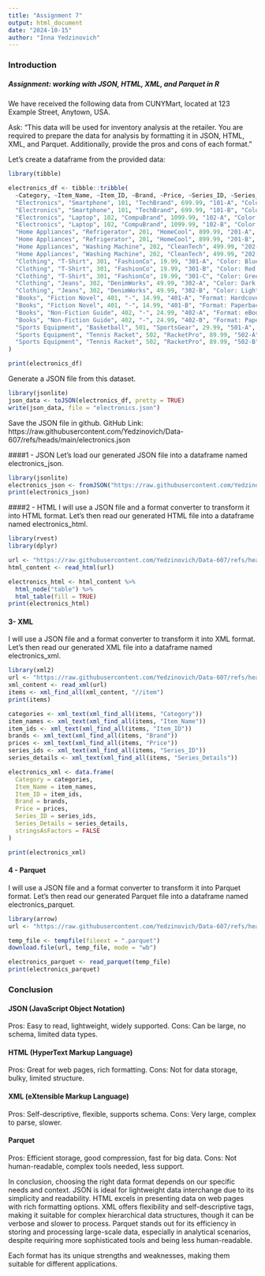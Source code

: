```yaml
---
title: "Assignment 7"
output: html_document
date: "2024-10-15"
author: "Inna Yedzinovich"
---
```


### Introduction
##### Assignment: working with JSON, HTML, XML, and Parquet in R 

We have received the following data from CUNYMart, located at 123 Example Street,
Anytown, USA.

Ask: "This data will be used for inventory analysis at the retailer. You are required to prepare the data
for analysis by formatting it in JSON, HTML, XML, and Parquet. Additionally, provide the pros
and cons of each format."

Let’s create a dataframe from the provided data:

```r
library(tibble)

electronics_df <- tibble::tribble(
  ~Category, ~Item_Name, ~Item_ID, ~Brand, ~Price, ~Series_ID, ~Series_Details,
  "Electronics", "Smartphone", 101, "TechBrand", 699.99, "101-A", "Color: Black, Storage: 64GB",
  "Electronics", "Smartphone", 101, "TechBrand", 699.99, "101-B", "Color: White, Storage: 128GB",
  "Electronics", "Laptop", 102, "CompuBrand", 1099.99, "102-A", "Color: Silver, Storage: 256GB",
  "Electronics", "Laptop", 102, "CompuBrand", 1099.99, "102-B", "Color: Space Gray, Storage: 512GB",
  "Home Appliances", "Refrigerator", 201, "HomeCool", 899.99, "201-A", "Color: Stainless Steel, Capacity: 20 cu ft",
  "Home Appliances", "Refrigerator", 201, "HomeCool", 899.99, "201-B", "Color: White, Capacity: 18 cu ft",
  "Home Appliances", "Washing Machine", 202, "CleanTech", 499.99, "202-A", "Type: Front Load, Capacity: 4.5 cu ft",
  "Home Appliances", "Washing Machine", 202, "CleanTech", 499.99, "202-B", "Type: Top Load, Capacity: 5.0 cu ft",
  "Clothing", "T-Shirt", 301, "FashionCo", 19.99, "301-A", "Color: Blue, Size: S",
  "Clothing", "T-Shirt", 301, "FashionCo", 19.99, "301-B", "Color: Red, Size: M",
  "Clothing", "T-Shirt", 301, "FashionCo", 19.99, "301-C", "Color: Green, Size: L",
  "Clothing", "Jeans", 302, "DenimWorks", 49.99, "302-A", "Color: Dark Blue, Size: 32",
  "Clothing", "Jeans", 302, "DenimWorks", 49.99, "302-B", "Color: Light Blue, Size: 34",
  "Books", "Fiction Novel", 401, "-", 14.99, "401-A", "Format: Hardcover, Language: English",
  "Books", "Fiction Novel", 401, "-", 14.99, "401-B", "Format: Paperback, Language: Spanish",
  "Books", "Non-Fiction Guide", 402, "-", 24.99, "402-A", "Format: eBook, Language: English",
  "Books", "Non-Fiction Guide", 402, "-", 24.99, "402-B", "Format: Paperback, Language: French",
  "Sports Equipment", "Basketball", 501, "SportsGear", 29.99, "501-A", "Size: Size 7, Color: Orange",
  "Sports Equipment", "Tennis Racket", 502, "RacketPro", 89.99, "502-A", "Material: Graphite, Color: Black",
  "Sports Equipment", "Tennis Racket", 502, "RacketPro", 89.99, "502-B", "Material: Aluminum, Color: Silver"
)

print(electronics_df)
```

Generate a JSON file from this dataset.

```r
library(jsonlite)
json_data <- toJSON(electronics_df, pretty = TRUE)
write(json_data, file = "electronics.json")
```

Save the JSON file in github. 
GitHub Link: https://raw.githubusercontent.com/Yedzinovich/Data-607/refs/heads/main/electronics.json

####1 - JSON
Let’s load our generated JSON file into a dataframe named electronics_json.

```r
library(jsonlite)
electronics_json <- fromJSON("https://raw.githubusercontent.com/Yedzinovich/Data-607/refs/heads/main/electronics.json")
print(electronics_json)
```

####2 - HTML
I will use a JSON file and a format converter to transform it into HTML format. Let’s then read our generated HTML file into a dataframe named electronics_html. 

```r
library(rvest)
library(dplyr)

url <- "https://raw.githubusercontent.com/Yedzinovich/Data-607/refs/heads/main/electronics_html.html"
html_content <- read_html(url)

electronics_html <- html_content %>%
  html_node("table") %>%
  html_table(fill = TRUE)
print(electronics_html)
```

#### 3- XML
I will use a JSON file and a format converter to transform it into XML format. Let’s then read our generated XML file into a dataframe named electronics_xml. 

```r
library(xml2)
url <- "https://raw.githubusercontent.com/Yedzinovich/Data-607/refs/heads/main/electronics_xml.xml"
xml_content <- read_xml(url)
items <- xml_find_all(xml_content, "//item")
print(items)

categories <- xml_text(xml_find_all(items, "Category"))
item_names <- xml_text(xml_find_all(items, "Item_Name"))
item_ids <- xml_text(xml_find_all(items, "Item_ID"))
brands <- xml_text(xml_find_all(items, "Brand"))
prices <- xml_text(xml_find_all(items, "Price"))
series_ids <- xml_text(xml_find_all(items, "Series_ID"))
series_details <- xml_text(xml_find_all(items, "Series_Details"))

electronics_xml <- data.frame(
  Category = categories,
  Item_Name = item_names,
  Item_ID = item_ids,
  Brand = brands,
  Price = prices,
  Series_ID = series_ids,
  Series_Details = series_details,
  stringsAsFactors = FALSE
)

print(electronics_xml)
```

#### 4 - Parquet
I will use a JSON file and a format converter to transform it into Parquet format. Let’s then read our generated Parquet file into a dataframe named electronics_parquet. 

```r
library(arrow)
url <- "https://raw.githubusercontent.com/Yedzinovich/Data-607/refs/heads/main/electronics.parquet"

temp_file <- tempfile(fileext = ".parquet")
download.file(url, temp_file, mode = "wb")

electronics_parquet <- read_parquet(temp_file)
print(electronics_parquet)
```

### Conclusion 

#### JSON (JavaScript Object Notation)
  Pros: Easy to read, lightweight, widely supported.
  Cons: Can be large, no schema, limited data types.
  
#### HTML (HyperText Markup Language)
Pros: Great for web pages, rich formatting.
Cons: Not for data storage, bulky, limited structure.

#### XML (eXtensible Markup Language)
Pros: Self-descriptive, flexible, supports schema.
Cons: Very large, complex to parse, slower.

#### Parquet
Pros: Efficient storage, good compression, fast for big data.
Cons: Not human-readable, complex tools needed, less support.

In conclusion, choosing the right data format depends on our specific needs and context. JSON is ideal for lightweight data interchange due to its simplicity and readability. HTML excels in presenting data on web pages with rich formatting options. XML offers flexibility and self-descriptive tags, making it suitable for complex hierarchical data structures, though it can be verbose and slower to process. Parquet stands out for its efficiency in storing and processing large-scale data, especially in analytical scenarios, despite requiring more sophisticated tools and being less human-readable.

Each format has its unique strengths and weaknesses, making them suitable for different applications. 
